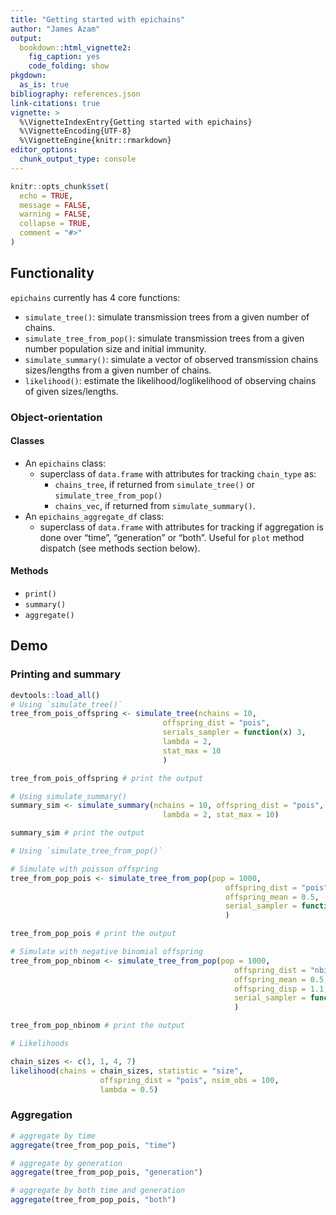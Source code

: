 ```yaml
---
title: "Getting started with epichains"
author: "James Azam"
output:
  bookdown::html_vignette2:
    fig_caption: yes
    code_folding: show
pkgdown:
  as_is: true
bibliography: references.json
link-citations: true
vignette: >
  %\VignetteIndexEntry{Getting started with epichains}
  %\VignetteEncoding{UTF-8}
  %\VignetteEngine{knitr::rmarkdown}
editor_options: 
  chunk_output_type: console
---
```


```r
knitr::opts_chunk$set(
  echo = TRUE,
  message = FALSE,
  warning = FALSE,
  collapse = TRUE,
  comment = "#>"
)
```

## Functionality

`epichains` currently has 4 core functions:

* `simulate_tree()`: simulate transmission trees from a given number of chains.
* `simulate_tree_from_pop()`: simulate transmission trees from a given number 
  population size and initial immunity.
* `simulate_summary()`: simulate a vector of observed transmission chains 
  sizes/lengths from a given number of chains.
* `likelihood()`: estimate the likelihood/loglikelihood of observing
  chains of given sizes/lengths.

### Object-orientation

#### Classes

* An `epichains` class:
  * superclass of `data.frame` with attributes for tracking `chain_type` as: 
    * `chains_tree`, if returned from `simulate_tree()` or 
    `simulate_tree_from_pop()`
    * `chains_vec`, if returned from `simulate_summary()`.
* An `epichains_aggregate_df` class:
  * superclass of `data.frame` with attributes for tracking if aggregation is 
  done over "time", "generation" or "both". Useful for `plot` method dispatch 
  (see methods section below).

#### Methods

* `print()`
* `summary()`
* `aggregate()`

## Demo

### Printing and summary
```r
devtools::load_all()
# Using `simulate_tree()`
tree_from_pois_offspring <- simulate_tree(nchains = 10,
                                  offspring_dist = "pois",
                                  serials_sampler = function(x) 3,
                                  lambda = 2,
                                  stat_max = 10
                                  )

tree_from_pois_offspring # print the output

# Using simulate_summary()
summary_sim <- simulate_summary(nchains = 10, offspring_dist = "pois",
                                  lambda = 2, stat_max = 10)

summary_sim # print the output

# Using `simulate_tree_from_pop()`

# Simulate with poisson offspring
tree_from_pop_pois <- simulate_tree_from_pop(pop = 1000,
                                                offspring_dist = "pois",
                                                offspring_mean = 0.5,
                                                serial_sampler = function(x) 3
                                                )

tree_from_pop_pois # print the output

# Simulate with negative binomial offspring
tree_from_pop_nbinom <- simulate_tree_from_pop(pop = 1000,
                                                  offspring_dist = "nbinom",
                                                  offspring_mean = 0.5,
                                                  offspring_disp = 1.1,
                                                  serial_sampler = function(x) 3
                                                  )

tree_from_pop_nbinom # print the output

# Likelihoods

chain_sizes <- c(1, 1, 4, 7)
likelihood(chains = chain_sizes, statistic = "size",
                    offspring_dist = "pois", nsim_obs = 100,
                    lambda = 0.5)
```

### Aggregation
```r

# aggregate by time
aggregate(tree_from_pop_pois, "time")

# aggregate by generation
aggregate(tree_from_pop_pois, "generation")

# aggregate by both time and generation
aggregate(tree_from_pop_pois, "both")
```
